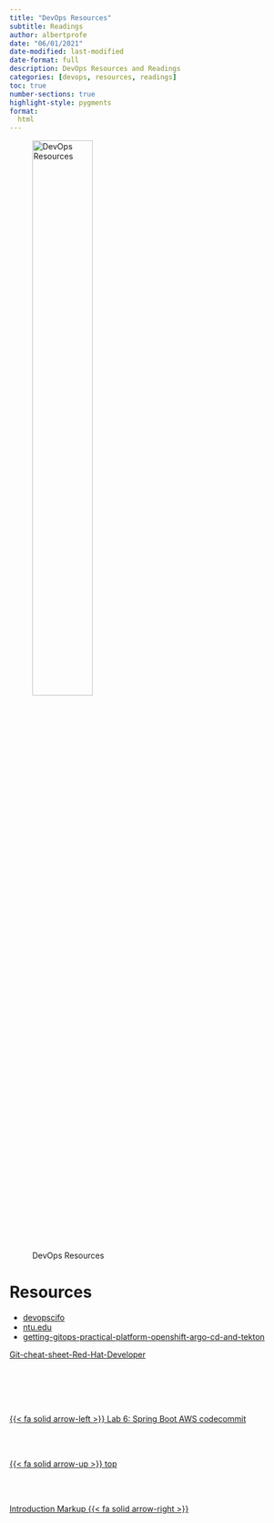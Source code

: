 ```yaml
---
title: "DevOps Resources"
subtitle: Readings
author: albertprofe
date: "06/01/2021"
date-modified: last-modified
date-format: full
description: DevOps Resources and Readings
categories: [devops, resources, readings]
toc: true
number-sections: true
highlight-style: pygments
format:
  html
---
```


![DevOps Resources](/images/home/frontimagealbertprofeweb-readings.png){width=50%}

# Resources

- [devopscifo](https://sites.google.com/view/devopscifo/read-docs/sources)
- [ntu.edu](https://www3.ntu.edu.sg/home/ehchua/programming/howto/Git_HowTo.html)
- [getting-gitops-practical-platform-openshift-argo-cd-and-tekton](https://developers.redhat.com/e-books/getting-gitops-practical-platform-openshift-argo-cd-and-tekton)


[Git-cheat-sheet-Red-Hat-Developer](/images/devops/SGit-cheat-sheet-Red-Hat-Developer.pdf)




<!--- navLinks -->
<br><br>
<div class=row>
<br>
<div class='column left previous'>
<br>
[{{< fa solid arrow-left >}} Lab 6: Spring Boot AWS codecommit ](/devops/devops-lab-springawsdeploy.qmd)
<br>
</div>
<br>
<div class='column center'>
<br>
[{{< fa solid arrow-up >}} top](#top)
<br>
</div>
<br>
<div class='column right next'>
<br>
[Introduction Markup  {{< fa solid arrow-right >}}](/markup/markup-lang-intro.qmd)
<br>
</div>
<br>
</div>
